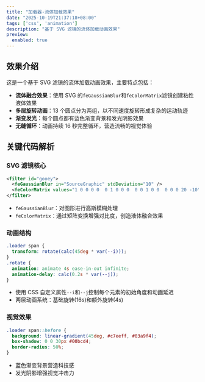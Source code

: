 ```yaml
---
title: "加载器-流体加载效果"
date: "2025-10-19T21:37:18+08:00"
tags: ['css', 'animation']
description: "基于 SVG 滤镜的流体加载动画效果"
preview:
  enabled: true
---
```


## 效果介绍

这是一个基于 SVG 滤镜的流体加载动画效果，主要特点包括：

- **流体融合效果**：使用 SVG 的`feGaussianBlur`和`feColorMatrix`滤镜创建粘性液体效果
- **多层旋转动画**：13 个圆点分为两组，以不同速度旋转形成复杂的运动轨迹
- **渐变发光**：每个圆点都有蓝色渐变背景和发光阴影效果
- **无缝循环**：动画持续 16 秒完整循环，营造流畅的视觉体验

## 关键代码解析

### SVG 滤镜核心

```xml
<filter id="gooey">
  <feGaussianBlur in="SourceGraphic" stdDeviation="10" />
  <feColorMatrix values="1 0 0 0 0  0 1 0 0 0  0 0 1 0 0  0 0 0 20 -10" />
</filter>
```

- `feGaussianBlur`：对图形进行高斯模糊处理
- `feColorMatrix`：通过矩阵变换增强对比度，创造液体融合效果

### 动画结构

```css
.loader span {
  transform: rotate(calc(45deg * var(--i)));
}
.rotate {
  animation: animate 4s ease-in-out infinite;
  animation-delay: calc(0.2s * var(--j));
}
```

- 使用 CSS 自定义属性`--i`和`--j`控制每个元素的初始角度和动画延迟
- 两层动画系统：基础旋转(16s)和额外旋转(4s)

### 视觉效果

```css
.loader span::before {
  background: linear-gradient(45deg, #c7eeff, #03a9f4);
  box-shadow: 0 0 30px #00bcd4;
  border-radius: 50%;
}
```

- 蓝色渐变背景营造科技感
- 发光阴影增强视觉冲击力


<CodeViewer postId="loader-svg-liquid" />